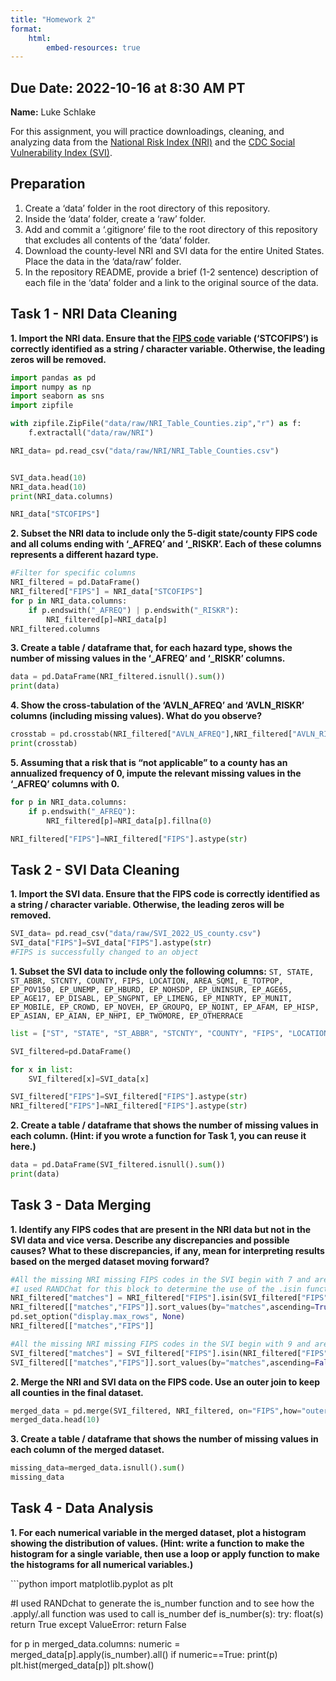 ---
title: "Homework 2"
format:
    html:
        embed-resources: true
---

__Due Date:__ 2022-10-16 at 8:30 AM PT
---


__Name:__ Luke Schlake



For this assignment, you will practice downloadings, cleaning, and analyzing data from the [National Risk Index (NRI)](https://hazards.fema.gov/nri/) and the [CDC Social Vulnerability Index (SVI)](https://www.atsdr.cdc.gov/placeandhealth/svi/index.html).

## Preparation

1. Create a 'data' folder in the root directory of this repository.
1. Inside the 'data' folder, create a 'raw' folder.
1. Add and commit a '.gitignore' file to the root directory of this repository that excludes all contents of the 'data' folder.
1. Download the county-level NRI and SVI data for the entire United States. Place the data in the 'data/raw' folder.
1. In the repository README, provide a brief (1-2 sentence) description of each file in the 'data' folder and a link to the original source of the data.

## Task 1 - NRI Data Cleaning

__1. Import the NRI data. Ensure that the [FIPS code](https://en.wikipedia.org/wiki/Federal_Information_Processing_Standard_state_code) variable ('STCOFIPS') is correctly identified as a string / character variable. Otherwise, the leading zeros will be removed.__

```{python}
import pandas as pd
import numpy as np
import seaborn as sns
import zipfile 

with zipfile.ZipFile("data/raw/NRI_Table_Counties.zip","r") as f:
    f.extractall("data/raw/NRI")

NRI_data= pd.read_csv("data/raw/NRI/NRI_Table_Counties.csv")

```


```{python}

```

```{python}

SVI_data.head(10)
NRI_data.head(10)
print(NRI_data.columns)

```

```{python}

NRI_data["STCOFIPS"]

```


__2. Subset the NRI data to include only the 5-digit state/county FIPS code and all colums ending with '\_AFREQ' and '\_RISKR'. Each of these columns represents a different hazard type.__

```{python}

#Filter for specific columns 
NRI_filtered = pd.DataFrame()
NRI_filtered["FIPS"] = NRI_data["STCOFIPS"]
for p in NRI_data.columns:
    if p.endswith("_AFREQ") | p.endswith("_RISKR"):
        NRI_filtered[p]=NRI_data[p]
NRI_filtered.columns


```
__3. Create a table / dataframe that, for each hazard type, shows the number of missing values in the '\_AFREQ' and '\_RISKR' columns.__
```{python}

data = pd.DataFrame(NRI_filtered.isnull().sum())
print(data)

```
__4. Show the cross-tabulation of the 'AVLN_AFREQ' and 'AVLN_RISKR' columns (including missing values). What do you observe?__
```{python}

crosstab = pd.crosstab(NRI_filtered["AVLN_AFREQ"],NRI_filtered["AVLN_RISKR"])
print(crosstab)

```
__5. Assuming that a risk that is "not applicable" to a county has an annualized frequency of 0, impute the relevant missing values in the '\_AFREQ' columns with 0.__
```{python}

for p in NRI_data.columns:
    if p.endswith("_AFREQ"):
        NRI_filtered[p]=NRI_data[p].fillna(0)

NRI_filtered["FIPS"]=NRI_filtered["FIPS"].astype(str)

```


## Task 2 - SVI Data Cleaning

__1. Import the SVI data. Ensure that the FIPS code is correctly identified as a string / character variable. Otherwise, the leading zeros will be removed.__

```{python}

SVI_data= pd.read_csv("data/raw/SVI_2022_US_county.csv")
SVI_data["FIPS"]=SVI_data["FIPS"].astype(str)
#FIPS is successfully changed to an object

```



__1. Subset the SVI data to include only the following columns:__
`ST, STATE, ST_ABBR, STCNTY, COUNTY, FIPS, LOCATION, AREA_SQMI, E_TOTPOP, EP_POV150, EP_UNEMP, EP_HBURD, EP_NOHSDP, EP_UNINSUR, EP_AGE65, EP_AGE17, EP_DISABL, EP_SNGPNT, EP_LIMENG, EP_MINRTY, EP_MUNIT, EP_MOBILE, EP_CROWD, EP_NOVEH, EP_GROUPQ, EP_NOINT, EP_AFAM, EP_HISP, EP_ASIAN, EP_AIAN, EP_NHPI, EP_TWOMORE, EP_OTHERRACE`
```{python}

list = ["ST", "STATE", "ST_ABBR", "STCNTY", "COUNTY", "FIPS", "LOCATION", "AREA_SQMI", "E_TOTPOP", "EP_POV150", "EP_UNEMP", "EP_HBURD", "EP_NOHSDP", "EP_UNINSUR", "EP_AGE65", "EP_AGE17", "EP_DISABL", "EP_SNGPNT", "EP_LIMENG", "EP_MINRTY", "EP_MUNIT", "EP_MOBILE", "EP_CROWD", "EP_NOVEH", "EP_GROUPQ", "EP_NOINT", "EP_AFAM", "EP_HISP", "EP_ASIAN", "EP_AIAN", "EP_NHPI", "EP_TWOMORE", "EP_OTHERRACE"]

SVI_filtered=pd.DataFrame()

for x in list:
    SVI_filtered[x]=SVI_data[x]

SVI_filtered["FIPS"]=SVI_filtered["FIPS"].astype(str)
NRI_filtered["FIPS"]=NRI_filtered["FIPS"].astype(str)

```

__2. Create a table / dataframe that shows the number of missing values in each column. (Hint: if you wrote a function for Task 1, you can reuse it here.)__

```{python}

data = pd.DataFrame(SVI_filtered.isnull().sum())
print(data)

```

## Task 3 - Data Merging
__1. Identify any FIPS codes that are present in the NRI data but not in the SVI data and vice versa. Describe any discrepancies and possible causes? What to these discrepancies, if any, mean for interpreting results based on the merged dataset moving forward?__
```{python}

#All the missing NRI missing FIPS codes in the SVI begin with 7 and are 5 digits (or are close to a FIPS code beginning with 7, ex: 69001)
#I used RANDChat for this block to determine the use of the .isin function
NRI_filtered["matches"] = NRI_filtered["FIPS"].isin(SVI_filtered["FIPS"])
NRI_filtered[["matches","FIPS"]].sort_values(by="matches",ascending=True)
pd.set_option("display.max_rows", None)
NRI_filtered[["matches","FIPS"]]

```

```{python}

#All the missing NRI missing FIPS codes in the SVI begin with 9 and are 4 digits
SVI_filtered["matches"] = SVI_filtered["FIPS"].isin(NRI_filtered["FIPS"])
SVI_filtered[["matches","FIPS"]].sort_values(by="matches",ascending=False)

```

__2. Merge the NRI and SVI data on the FIPS code. Use an outer join to keep all counties in the final dataset.__
```{python}

merged_data = pd.merge(SVI_filtered, NRI_filtered, on="FIPS",how="outer")
merged_data.head(10)

```
__3. Create a table / dataframe that shows the number of missing values in each column of the merged dataset.__

```{python}

missing_data=merged_data.isnull().sum()
missing_data

```

## Task 4 - Data Analysis

__1. For each numerical variable in the merged dataset, plot a histogram showing the distribution of values. (Hint: write a function to make the histogram for a single variable, then use a loop or apply function to make the histograms for all numerical variables.)__

```{python}

import matplotlib.pyplot as plt

#I used RANDchat to generate the is_number function and to see how the .apply/.all function was used to call is_number
def is_number(s):
    try:
        float(s)
        return True
    except ValueError:
        return False

for p in merged_data.columns:
    numeric = merged_data[p].apply(is_number).all()
    if numeric==True:
        print(p)
        plt.hist(merged_data[p])
        plt.show()


